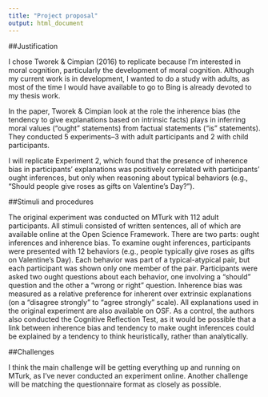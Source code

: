 ```yaml
---
title: "Project proposal"
output: html_document
---
```


##Justification

I chose Tworek & Cimpian (2016) to replicate because I'm interested in moral cognition, particularly the development of moral cognition. Although my current work is in development, I wanted to do a study with adults, as most of the time I would have available to go to Bing is already devoted to my thesis work. 

In the paper, Tworek & Cimpian look at the role the inherence bias (the tendency to give explanations based on intrinsic facts) plays in inferring moral values ("ought" statements) from factual statements ("is" statements). They conducted 5 experiments--3 with adult participants and 2 with child participants. 

I will replicate Experiment 2, which found that the presence of inherence bias in participants' explanations was positively correlated with participants' ought inferences, but only when reasoning about typical behaviors (e.g., "Should people give roses as gifts on Valentine's Day?"). 

##Stimuli and procedures

The original experiment was conducted on MTurk with 112 adult participants. All stimuli consisted of written sentences, all of which are available online at the Open Science Framework. There are two parts: ought inferences and inherence bias. To examine ought inferences, participants were presented with 12 behaviors (e.g., people typically give roses as gifts on Valentine's Day). Each behavior was part of a typical-atypical pair, but each participant was shown only one member of the pair. Participants were asked two ought questions about each behavior, one involving a "should" question and the other a "wrong or right" question. Inherence bias was measured as a relative preference for inherent over extrinsic explanations (on a "disagree strongly" to "agree strongly" scale). All explanations used in the original experiment are also available on OSF. As a control, the authors also conducted the Cognitive Reflection Test, as it would be possible that a link between inherence bias and tendency to make ought inferences could be explained by a tendency to think heuristically, rather than analytically. 

##Challenges

I think the main challenge will be getting everything up and running on MTurk, as I've never conducted an experiment online. Another challenge will be matching the questionnaire format as closely as possible. 

